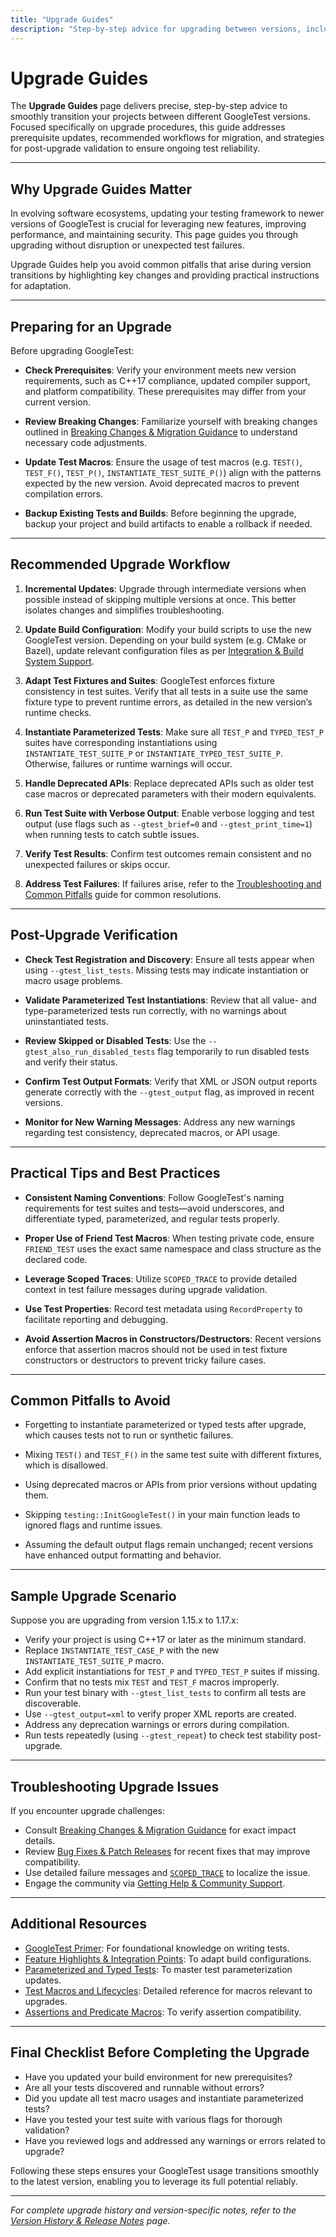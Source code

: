 ```yaml
---
title: "Upgrade Guides"
description: "Step-by-step advice for upgrading between versions, including prerequisite changes, recommended workflows, and post-upgrade verification tips. Designed to help users avoid common pitfalls and streamline version adoption."
---
```


# Upgrade Guides

The **Upgrade Guides** page delivers precise, step-by-step advice to smoothly transition your projects between different GoogleTest versions. Focused specifically on upgrade procedures, this guide addresses prerequisite updates, recommended workflows for migration, and strategies for post-upgrade validation to ensure ongoing test reliability.

---

## Why Upgrade Guides Matter

In evolving software ecosystems, updating your testing framework to newer versions of GoogleTest is crucial for leveraging new features, improving performance, and maintaining security. This page guides you through upgrading without disruption or unexpected test failures.

Upgrade Guides help you avoid common pitfalls that arise during version transitions by highlighting key changes and providing practical instructions for adaptation.

---

## Preparing for an Upgrade

Before upgrading GoogleTest:

- **Check Prerequisites**: Verify your environment meets new version requirements, such as C++17 compliance, updated compiler support, and platform compatibility. These prerequisites may differ from your current version.

- **Review Breaking Changes**: Familiarize yourself with breaking changes outlined in [Breaking Changes & Migration Guidance](/changelog/breaking-deprecations-migrations/breaking-changes) to understand necessary code adjustments.

- **Update Test Macros**: Ensure the usage of test macros (e.g. `TEST()`, `TEST_F()`, `TEST_P()`, `INSTANTIATE_TEST_SUITE_P()`) align with the patterns expected by the new version. Avoid deprecated macros to prevent compilation errors.

- **Backup Existing Tests and Builds**: Before beginning the upgrade, backup your project and build artifacts to enable a rollback if needed.

---

## Recommended Upgrade Workflow

1. **Incremental Updates**: Upgrade through intermediate versions when possible instead of skipping multiple versions at once. This better isolates changes and simplifies troubleshooting.

2. **Update Build Configuration**: Modify your build scripts to use the new GoogleTest version. Depending on your build system (e.g. CMake or Bazel), update relevant configuration files as per [Integration & Build System Support](/overview/feature-overview-integration/integration-points).

3. **Adapt Test Fixtures and Suites**: GoogleTest enforces fixture consistency in test suites. Verify that all tests in a suite use the same fixture type to prevent runtime errors, as detailed in the new version’s runtime checks.

4. **Instantiate Parameterized Tests**: Make sure all `TEST_P` and `TYPED_TEST_P` suites have corresponding instantiations using `INSTANTIATE_TEST_SUITE_P` or `INSTANTIATE_TYPED_TEST_SUITE_P`. Otherwise, failures or runtime warnings will occur.

5. **Handle Deprecated APIs**: Replace deprecated APIs such as older test case macros or deprecated parameters with their modern equivalents.

6. **Run Test Suite with Verbose Output**: Enable verbose logging and test output (use flags such as `--gtest_brief=0` and `--gtest_print_time=1`) when running tests to catch subtle issues.

7. **Verify Test Results**: Confirm test outcomes remain consistent and no unexpected failures or skips occur.

8. **Address Test Failures**: If failures arise, refer to the [Troubleshooting and Common Pitfalls](/guides/integration-real-world/troubleshooting-common-issues) guide for common resolutions.

---

## Post-Upgrade Verification

- **Check Test Registration and Discovery**: Ensure all tests appear when using `--gtest_list_tests`. Missing tests may indicate instantiation or macro usage problems.

- **Validate Parameterized Test Instantiations**: Review that all value- and type-parameterized tests run correctly, with no warnings about uninstantiated tests.

- **Review Skipped or Disabled Tests**: Use the `--gtest_also_run_disabled_tests` flag temporarily to run disabled tests and verify their status.

- **Confirm Test Output Formats**: Verify that XML or JSON output reports generate correctly with the `--gtest_output` flag, as improved in recent versions.

- **Monitor for New Warning Messages**: Address any new warnings regarding test consistency, deprecated macros, or API usage.

---

## Practical Tips and Best Practices

- **Consistent Naming Conventions**: Follow GoogleTest's naming requirements for test suites and tests—avoid underscores, and differentiate typed, parameterized, and regular tests properly.

- **Proper Use of Friend Test Macros**: When testing private code, ensure `FRIEND_TEST` uses the exact same namespace and class structure as the declared code.

- **Leverage Scoped Traces**: Utilize `SCOPED_TRACE` to provide detailed context in test failure messages during upgrade validation.

- **Use Test Properties**: Record test metadata using `RecordProperty` to facilitate reporting and debugging.

- **Avoid Assertion Macros in Constructors/Destructors**: Recent versions enforce that assertion macros should not be used in test fixture constructors or destructors to prevent tricky failure cases.

---

## Common Pitfalls to Avoid

- Forgetting to instantiate parameterized or typed tests after upgrade, which causes tests not to run or synthetic failures.

- Mixing `TEST()` and `TEST_F()` in the same test suite with different fixtures, which is disallowed.

- Using deprecated macros or APIs from prior versions without updating them.

- Skipping `testing::InitGoogleTest()` in your main function leads to ignored flags and runtime issues.

- Assuming the default output flags remain unchanged; recent versions have enhanced output formatting and behavior.

---

## Sample Upgrade Scenario

Suppose you are upgrading from version 1.15.x to 1.17.x:

- Verify your project is using C++17 or later as the minimum standard.
- Replace `INSTANTIATE_TEST_CASE_P` with the new `INSTANTIATE_TEST_SUITE_P` macro.
- Add explicit instantiations for `TEST_P` and `TYPED_TEST_P` suites if missing.
- Confirm that no tests mix `TEST` and `TEST_F` macros improperly.
- Run your test binary with `--gtest_list_tests` to confirm all tests are discoverable.
- Use `--gtest_output=xml` to verify proper XML reports are created.
- Address any deprecation warnings or errors during compilation.
- Run tests repeatedly (using `--gtest_repeat`) to check test stability post-upgrade.

---

## Troubleshooting Upgrade Issues

If you encounter upgrade challenges:

- Consult [Breaking Changes & Migration Guidance](/changelog/breaking-deprecations-migrations/breaking-changes) for exact impact details.
- Review [Bug Fixes & Patch Releases](/changelog/bugfixes-patches-upgrades/bug-fixes-patches) for recent fixes that may improve compatibility.
- Use detailed failure messages and [`SCOPED_TRACE`](docs/reference/testing.md#SCOPED_TRACE) to localize the issue.
- Engage the community via [Getting Help & Community Support](/getting-started/troubleshooting-support/community-support-channels).

---

## Additional Resources

- [GoogleTest Primer](docs/primer.md): For foundational knowledge on writing tests.
- [Feature Highlights & Integration Points](/overview/feature-overview-integration/integration-points): To adapt build configurations.
- [Parameterized and Typed Tests](docs/reference/testing.md#TEST_P): To master test parameterization updates.
- [Test Macros and Lifecycles](api-reference/gtest-api-core/test-macros-and-lifecycle): Detailed reference for macros relevant to upgrades.
- [Assertions and Predicate Macros](api-reference/gtest-api-core/assertions-and-predicate-macros): To verify assertion compatibility.

---

## Final Checklist Before Completing the Upgrade

- Have you updated your build environment for new prerequisites?
- Are all your tests discovered and runnable without errors?
- Did you update all test macro usages and instantiate parameterized tests?
- Have you tested your test suite with various flags for thorough validation?
- Have you reviewed logs and addressed any warnings or errors related to upgrade?

Following these steps ensures your GoogleTest usage transitions smoothly to the latest version, enabling you to leverage its full potential reliably.

---

_For complete upgrade history and version-specific notes, refer to the [Version History & Release Notes](/changelog/release-highlights/version-history) page._